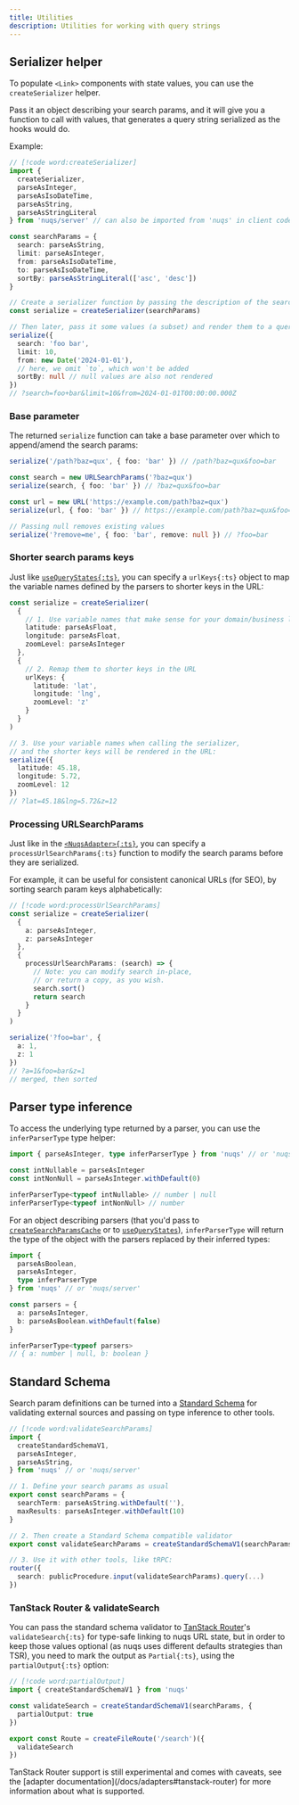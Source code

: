 ```yaml
---
title: Utilities
description: Utilities for working with query strings
---
```


## Serializer helper

<FeatureSupportMatrix introducedInVersion='1.16.0' hideFrameworks />

To populate `<Link>` components with state values, you can use the `createSerializer`
helper.

Pass it an object describing your search params, and it will give you a function
to call with values, that generates a query string serialized as the hooks would do.

Example:

```ts
// [!code word:createSerializer]
import {
  createSerializer,
  parseAsInteger,
  parseAsIsoDateTime,
  parseAsString,
  parseAsStringLiteral
} from 'nuqs/server' // can also be imported from 'nuqs' in client code

const searchParams = {
  search: parseAsString,
  limit: parseAsInteger,
  from: parseAsIsoDateTime,
  to: parseAsIsoDateTime,
  sortBy: parseAsStringLiteral(['asc', 'desc'])
}

// Create a serializer function by passing the description of the search params to accept
const serialize = createSerializer(searchParams)

// Then later, pass it some values (a subset) and render them to a query string
serialize({
  search: 'foo bar',
  limit: 10,
  from: new Date('2024-01-01'),
  // here, we omit `to`, which won't be added
  sortBy: null // null values are also not rendered
})
// ?search=foo+bar&limit=10&from=2024-01-01T00:00:00.000Z
```

### Base parameter

The returned `serialize` function can take a base parameter over which to
append/amend the search params:

```ts
serialize('/path?baz=qux', { foo: 'bar' }) // /path?baz=qux&foo=bar

const search = new URLSearchParams('?baz=qux')
serialize(search, { foo: 'bar' }) // ?baz=qux&foo=bar

const url = new URL('https://example.com/path?baz=qux')
serialize(url, { foo: 'bar' }) // https://example.com/path?baz=qux&foo=bar

// Passing null removes existing values
serialize('?remove=me', { foo: 'bar', remove: null }) // ?foo=bar
```

### Shorter search params keys

Just like [`useQueryStates{:ts}`](/docs/batching#shorter-search-params-keys), you can
specify a `urlKeys{:ts}` object to map the variable names defined by the parsers
to shorter keys in the URL:

```ts
const serialize = createSerializer(
  {
    // 1. Use variable names that make sense for your domain/business logic
    latitude: parseAsFloat,
    longitude: parseAsFloat,
    zoomLevel: parseAsInteger
  },
  {
    // 2. Remap them to shorter keys in the URL
    urlKeys: {
      latitude: 'lat',
      longitude: 'lng',
      zoomLevel: 'z'
    }
  }
)

// 3. Use your variable names when calling the serializer,
// and the shorter keys will be rendered in the URL:
serialize({
  latitude: 45.18,
  longitude: 5.72,
  zoomLevel: 12
})
// ?lat=45.18&lng=5.72&z=12
```

### Processing URLSearchParams

<FeatureSupportMatrix introducedInVersion='2.6.0' />

Just like in the [`<NuqsAdapter>{:ts}`](/docs/options#processing-urlsearchparams),
you can specify a `processUrlSearchParams{:ts}` function
to modify the search params before they are serialized.

For example, it can be useful for consistent canonical URLs (for SEO),
by sorting search param keys alphabetically:

```ts
// [!code word:processUrlSearchParams]
const serialize = createSerializer(
  {
    a: parseAsInteger,
    z: parseAsInteger
  },
  {
    processUrlSearchParams: (search) => {
      // Note: you can modify search in-place,
      // or return a copy, as you wish.
      search.sort()
      return search
    }
  }
)

serialize('?foo=bar', {
  a: 1,
  z: 1
})
// ?a=1&foo=bar&z=1
// merged, then sorted
```

## Parser type inference

<FeatureSupportMatrix introducedInVersion='1.18.0' />

To access the underlying type returned by a parser, you can use the
`inferParserType` type helper:

```ts
import { parseAsInteger, type inferParserType } from 'nuqs' // or 'nuqs/server'

const intNullable = parseAsInteger
const intNonNull = parseAsInteger.withDefault(0)

inferParserType<typeof intNullable> // number | null
inferParserType<typeof intNonNull> // number
```

For an object describing parsers (that you'd pass to [`createSearchParamsCache`](/docs/server-side)
or to [`useQueryStates`](/docs/batching#usequerystates)), `inferParserType` will
return the type of the object with the parsers replaced by their inferred types:

```ts
import {
  parseAsBoolean,
  parseAsInteger,
  type inferParserType
} from 'nuqs' // or 'nuqs/server'

const parsers = {
  a: parseAsInteger,
  b: parseAsBoolean.withDefault(false)
}

inferParserType<typeof parsers>
// { a: number | null, b: boolean }
```

## Standard Schema

<FeatureSupportMatrix introducedInVersion='2.5.0' />

Search param definitions can be turned into a [Standard Schema](https://standardschema.dev)
for validating external sources and passing on type inference to other tools.

```ts
// [!code word:validateSearchParams]
import {
  createStandardSchemaV1,
  parseAsInteger,
  parseAsString,
} from 'nuqs' // or 'nuqs/server'

// 1. Define your search params as usual
export const searchParams = {
  searchTerm: parseAsString.withDefault(''),
  maxResults: parseAsInteger.withDefault(10)
}

// 2. Then create a Standard Schema compatible validator
export const validateSearchParams = createStandardSchemaV1(searchParams)

// 3. Use it with other tools, like tRPC:
router({
  search: publicProcedure.input(validateSearchParams).query(...)
})
```

### TanStack Router & validateSearch

You can pass the standard schema validator to
[TanStack Router](https://tanstack.com/router/)'s `validateSearch{:ts}` for type-safe
linking to nuqs URL state, but in order to keep those
values optional (as nuqs uses different defaults strategies
than TSR), you need to mark the output as `Partial{:ts}`,
using the `partialOutput{:ts}` option:

```ts title="src/routes/search.tsx"
// [!code word:partialOutput]
import { createStandardSchemaV1 } from 'nuqs'

const validateSearch = createStandardSchemaV1(searchParams, {
  partialOutput: true
})

export const Route = createFileRoute('/search')({
  validateSearch
})
```

<Callout title="Note" type="warn">
 TanStack Router support is still experimental and comes with caveats,
 see the [adapter documentation](/docs/adapters#tanstack-router) for more
 information about what is supported.
</Callout>
